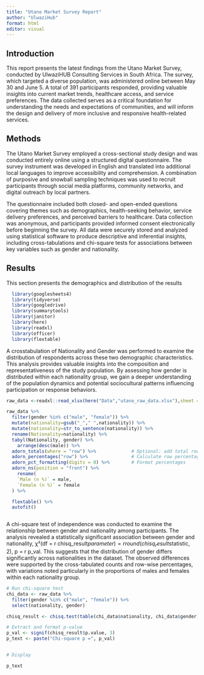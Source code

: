 ---
title: "Utano Market Survey Report"
author: "UlwaziHub"
format: html
editor: visual
---

## Introduction

This report presents the latest findings from the Utano Market Survey, conducted by UlwaziHUB Consulting Services in South Africa. The survey, which targeted a diverse population, was administered online between May 30 and June 5. A total of 391 participants responded, providing valuable insights into current market trends, healthcare access, and service preferences. The data collected serves as a critical foundation for understanding the needs and expectations of communities, and will inform the design and delivery of more inclusive and responsive health-related services.

## Methods

The Utano Market Survey employed a cross-sectional study design and was conducted entirely online using a structured digital questionnaire. The survey instrument was developed in English and translated into additional local languages to improve accessibility and comprehension. A combination of purposive and snowball sampling techniques was used to recruit participants through social media platforms, community networks, and digital outreach by local partners.

The questionnaire included both closed- and open-ended questions covering themes such as demographics, health-seeking behavior, service delivery preferences, and perceived barriers to healthcare. Data collection was anonymous, and participants provided informed consent electronically before beginning the survey. All data were securely stored and analyzed using statistical software to produce descriptive and inferential insights, including cross-tabulations and chi-square tests for associations between key variables such as gender and nationality.

## Results

This section presents the demographics and distribution of the results

```{r echo=FALSE,message=FALSE,warning=FALSE}
  library(googlesheets4)
  library(tidyverse)
  library(googledrive)
  library(summarytools)
  library(janitor)
  library(here)
  library(readxl)
  library(officer)
  library(flextable)

```

A crosstabulation of Nationality and Gender was performed to examine the distribution of respondents across these two demographic characteristics. This analysis provides valuable insights into the composition and representativeness of the study population. By assessing how gender is distributed within each nationality group, we gain a deeper understanding of the population dynamics and potential sociocultural patterns influencing participation or response behaviors.
```{r echo=FALSE ,warning=FALSE}

raw_data <-readxl::read_xlsx(here("Data","utano_raw_data.xlsx"),sheet = "Sheet1")

```

```{r echo=FALSE ,warning=FALSE}

raw_data %>%
  filter(gender %in% c("male", "female")) %>%
  mutate(nationality=gsub("_"," ",nationality)) %>% 
  mutate(nationality=str_to_sentence(nationality)) %>% 
  rename(Nationality=nationality) %>% 
  tabyl(Nationality, gender) %>%
    arrange(desc(male)) %>% 
  adorn_totals(where = "row") %>%             # Optional: add total row
  adorn_percentages("row") %>%                # Calculate row percentages
  adorn_pct_formatting(digits = 0) %>%        # Format percentages
  adorn_ns(position = "front") %>%  
    rename(
    `Male (n %)` = male,
    `Female (n %)` = female
  ) %>% 

  flextable() %>%
  autofit()



```
A chi-square test of independence was conducted to examine the relationship between gender and nationality among participants. The analysis revealed a statistically significant association between gender and nationality, χ²(df = r chisq_result$parameter) = r round(chisq_result$statistic, 2), p = r p_val. This suggests that the distribution of gender differs significantly across nationalities in the dataset. The observed differences were supported by the cross-tabulated counts and row-wise percentages, with variations noted particularly in the proportions of males and females within each nationality group.
```{r echo=FALSE,message=FALSE,warning=FALSE}
# Run chi-square test
chi_data <- raw_data %>%
  filter(gender %in% c("male", "female")) %>%
  select(nationality, gender)

chisq_result <- chisq.test(table(chi_data$nationality, chi_data$gender))

# Extract and format p-value
p_val <- signif(chisq_result$p.value, 3)
p_text <- paste("Chi-square p =", p_val)


# Display

p_text
```

